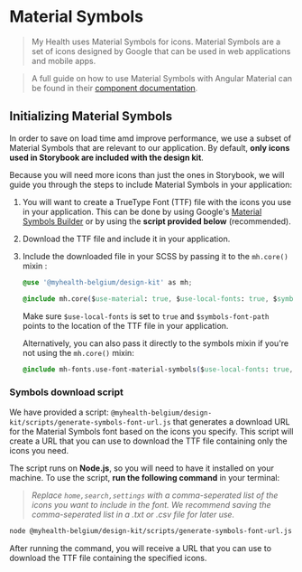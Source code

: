 
<Meta title="Foundations/Symbols" />

# Material Symbols

> My Health uses Material Symbols for icons. Material Symbols are a set of icons designed by Google that can be used in web applications and mobile apps.

> A full guide on how to use Material Symbols with Angular Material can be found in their [component documentation](https://material.angular.io/components/icon).

## Initializing Material Symbols

In order to save on load time amd improve performance, we use a subset of Material Symbols that are relevant to our application. By default, **only icons used in Storybook are included with the design kit**.

Because you will need more icons than just the ones in Storybook, we will guide you through the steps to include Material Symbols in your application:

1. You will want to create a TrueType Font (TTF) file with the icons you use in your application. This can be done by using Google's [Material Symbols Builder](https://fonts.google.com/icons?selected=Material+Symbols+Rounded) or by using the **script provided below** (recommended).
2. Download the TTF file and include it in your application.
3. Include the downloaded file in your SCSS by passing it to the `mh.core()` mixin :

   ```css
   @use '@myhealth-belgium/design-kit' as mh;

   @include mh.core($use-material: true, $use-local-fonts: true, $symbols-font-path: 'assets/symbols.ttf');
   ```

   Make sure `$use-local-fonts` is set to `true` and `$symbols-font-path` points to the location of the TTF file in your application.

   Alternatively, you can also pass it directly to the symbols mixin if you're not using the `mh.core()` mixin:

   ```css
   @include mh-fonts.use-font-material-symbols($use-local-fonts: true, $symbols-font-path: 'assets/symbols.ttf');
   ```

### Symbols download script

We have provided a script: `@myhealth-belgium/design-kit/scripts/generate-symbols-font-url.js` that generates a download URL for the Material Symbols font based on the icons you specify.
This script will create a URL that you can use to download the TTF file containing only the icons you need.

The script runs on **Node.js**, so you will need to have it installed on your machine. To use the script, **run the following command** in your terminal:

> _Replace `home,search,settings` with a comma-seperated list of the icons you want to include in the font.
> We recommend saving the comma-seperated list in a .txt or .csv file for later use._

```bash
node @myhealth-belgium/design-kit/scripts/generate-symbols-font-url.js home,search,settings
```

After running the command, you will receive a URL that you can use to download the TTF file containing the specified icons.
